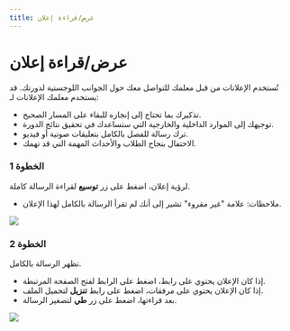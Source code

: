 ---
title: عرض/قراءة إعلان
---


# عرض/قراءة إعلان

تُستخدم الإعلانات من قبل معلمك للتواصل معك حول الجوانب اللوجستية لدورتك. قد يستخدم معلمك الإعلانات لـ:
- تذكيرك بما تحتاج إلى إنجازه للبقاء على المسار الصحيح.
- توجيهك إلى الموارد الداخلية والخارجية التي ستساعدك في تحقيق نتائج الدورة.
- ترك رسالة للفصل بالكامل بتعليقات صوتية أو فيديو.
- الاحتفال بنجاح الطلاب والأحداث المهمة التي قد تهمك.

### الخطوة 1
لرؤية إعلان، اضغط على زر **توسيع** لقراءة الرسالة كاملة.
- ملاحظات: علامة "غير مقروء" تشير إلى أنك لم تقرأ الرسالة بالكامل لهذا الإعلان.

![](/ar/img/ulearning/admin/Viewing_reading_an_announcement.png)

### الخطوة 2
تظهر الرسالة بالكامل.
- إذا كان الإعلان يحتوي على رابط، اضغط على الرابط لفتح الصفحة المرتبطة.
- إذا كان الإعلان يحتوي على مرفقات، اضغط على رابط **تنزيل** لتحميل الملف.
- بعد قراءتها، اضغط على زر **طي** لتصغير الرسالة.

![](/img/ulearning/student/announcements02.png)
